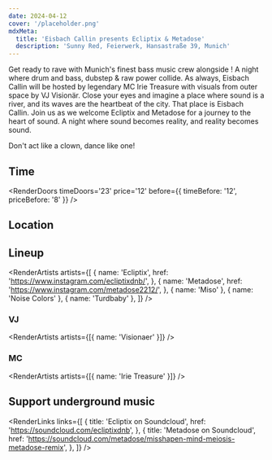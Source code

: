 ```yaml
---
date: 2024-04-12
cover: '/placeholder.png'
mdxMeta:
  title: 'Eisbach Callin presents Ecliptix & Metadose'
  description: 'Sunny Red, Feierwerk, Hansastraße 39, Munich'
---
```


Get ready to rave with Munich's finest bass music crew alongside ! A night where drum and bass, dubstep & raw power collide.
As always, Eisbach Callin will be hosted by legendary MC Irie Treasure with visuals from outer space by VJ Visionär.
Close your eyes and imagine a place where sound is a river, and its waves are the heartbeat of the city. That place is Eisbach Callin. Join us as we welcome Ecliptix and Metadose for a journey to the heart of sound. A night where sound becomes reality, and reality becomes sound.

Don't act like a clown, dance like one!

## Time

<RenderDoors
  timeDoors='23'
  price='12'
  before={{ timeBefore: '12', priceBefore: '8' }}
/>

## Location

<RenderLocation
  venueName='Sunny Red'
  address='Feierwerk Hansastr. 39'
  city='Munich'
  mapUrl='https://goo.gl/maps/mA8iv2XEHf7XfRLv7'
/>

## Lineup

<RenderArtists
  artists={[
    {
      name: 'Ecliptix',
      href: 'https://www.instagram.com/ecliptixdnb/',
    },
    {
      name: 'Metadose',
      href: 'https://www.instagram.com/metadose2212/',
    },
    { name: 'Miso' },
    { name: 'Noise Colors' },
    { name: 'Turdbaby' },
  ]}
/>

### VJ

<RenderArtists artists={[{ name: 'Visionaer' }]} />

### MC

<RenderArtists artists={[{ name: 'Irie Treasure' }]} />

## Support underground music

<RenderLinks
  links={[
    {
      title: 'Ecliptix on Soundcloud',
      href: 'https://soundcloud.com/ecliptixdnb',
    },
    {
      title: 'Metadose on Soundcloud',
      href: 'https://soundcloud.com/metadose/misshapen-mind-meiosis-metadose-remix',
    },
  ]}
/>
